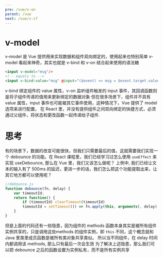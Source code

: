 ```yaml
---
pre: /vue/v-on
parent: /vue
next: /vue/v-if
---
```

# v-model
v-model 是 Vue 提供用来实现数据和组件双向绑定的，使用起来也特别简单
<CodePen html="/code/v-model/v-model.html" deps="/code/v-model/v-model.json" code="/code/v-model/v-model-input.js"/>
v-model 看起来神奇，其实也就是 v-bind 和 v-on  结合起来使用的语法糖  

```html
<input v-model="msg"/>
<!-- equals to -->
<input v-bind:value="msg" @input="($event) => msg = $event.target.value"/>
```
 v-bind 绑定组件的 value 属性，v-on 监听组件触发的 input 事件，其回调函数则是将子组件传递的值用来更新绑定的数据对象 
<CodePen html="/code/v-model/v-model.html" deps="/code/v-model/v-model.json" code="/code/v-model/v-model-component.js"/>
但在很多场景下，组件并不具有 value 属性，input 事件也可能被其它事件使用，这种情况下，Vue 提供了 model 选项来进行配置。
<CodePen html="/code/v-model/v-model.html" deps="/code/v-model/v-model.json" code="/code/v-model/v-model-component-custom.js"/>
在 React 里，并没有提供组件之间双向绑定的快捷方式，必须通过父组件，将状态和更改函数一起传递给子组件.  

# 思考
有的场景下，数据的改变可能很快，但我们只需要最后的值，这就需要我们实现一个 debounce 的功能。在 React 课程里，我们已经学习过怎么使用 <code>useEffect</code> 来实现 useDebounce, 那么在 Vue 里，我们又该怎么做呢？
<CodePen html="/code/v-model/v-model.html" deps="/code/v-model/v-model.json" code="/code/v-model/vue-debounce-simple.js"/>
上例中, 我们已经让文本的输入有了 500ms 的延迟，更进一步的话，我们怎么把这个功能提取出来，让其它地方都可以使用呢？

```js
//debounce.js
function debounce(fn, delay) {
    var timeoutId;
    return function() {
        if (timeoutId) clearTimeout(timeoutId)
        timeoutId = setTimeout(() => fn.apply(this, arguments), delay)
    }
}
```
<CodePen html="/code/v-model/v-model.html" deps="/code/v-model/v-model.json" code="/code/v-model/vue-debounce.js"/>
但是上面的代码还有一些隐患，因为组件的 methods 函数本身其实是被所有组件实例共享的，只是调用这些methods 的组件实例，即 <code>this</code> 不同，这个概念就和 Java 里类里成员函数是被所有类对象共享类似。   
所以当不同组件，在 delay 时间内都调用该 methods, 那么只有最后一次会生效
<CodePen html="/code/v-model/v-model.html" deps="/code/v-model/v-model.json" code="/code/v-model/vue-debounce-method.js"/>
为了解决上述隐患，那么我们可以把 debounce 之后的函数设置为实例私有，而不是所有实例共享
<CodePen html="/code/v-model/v-model.html" deps="/code/v-model/v-model.json" code="/code/v-model/vue-debounce-private-method.js"/>